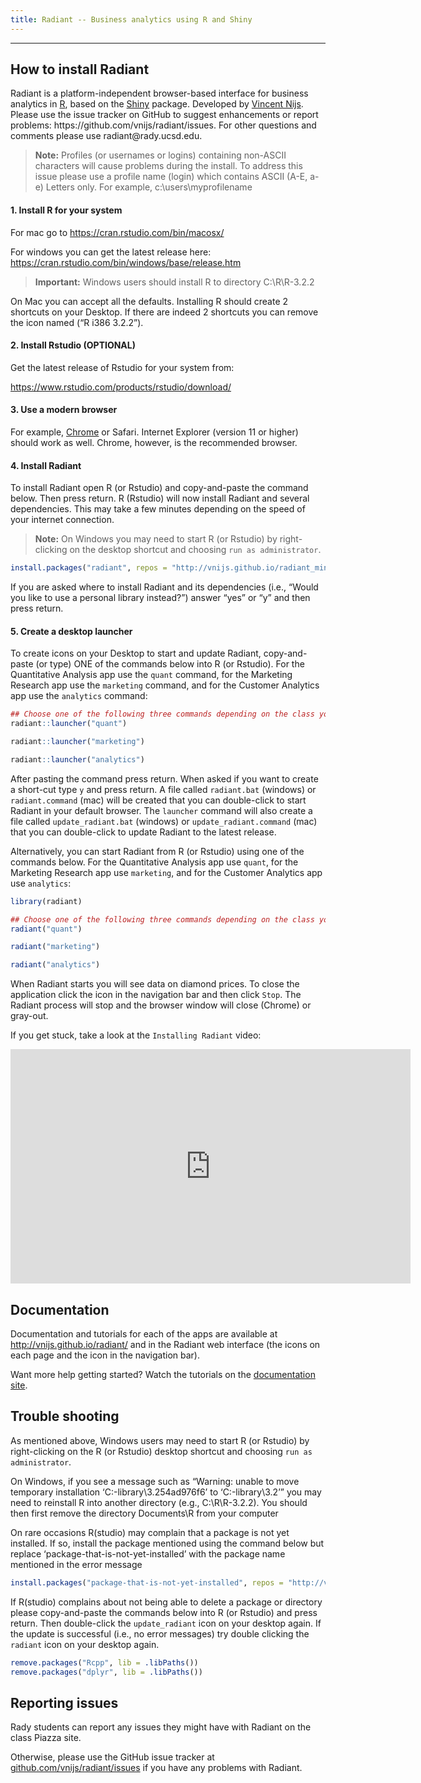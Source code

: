```yaml
---
title: Radiant -- Business analytics using R and Shiny
---
```


***

## How to install Radiant

Radiant is a platform-independent browser-based interface for business analytics in [R](http://www.r-project.org/), based on the [Shiny](http://www.rstudio.com/shiny/) package. Developed by <a href="http://rady.ucsd.edu/faculty/directory/nijs/" target="\_blank">Vincent Nijs</a>. Please use the issue tracker on GitHub to suggest enhancements or report problems: https://github.com/vnijs/radiant/issues. For other questions and comments please use radiant@rady.ucsd.edu.

> **Note:** Profiles (or usernames or logins) containing non-ASCII characters will cause problems during the install. To address this issue please use a profile name (login) which contains ASCII (A-E, a-e) Letters only. For example, c:\\users\\myprofilename

#### 1. Install R for your system

For mac go to <a href="https://cran.rstudio.com/bin/macosx/" target="_blank">https://cran.rstudio.com/bin/macosx/</a>

For windows you can get the latest release here: <a href="https://cran.rstudio.com/bin/windows/base/release.htm" target="_blank">https://cran.rstudio.com/bin/windows/base/release.htm</a>

> **Important:** Windows users should install R to directory C:\\R\\R-3.2.2

On Mac you can accept all the defaults. Installing R should create 2 shortcuts on your Desktop. If there are indeed 2 shortcuts you can remove the icon named ("R i386 3.2.2").

#### 2. Install Rstudio (OPTIONAL)

Get the latest release of Rstudio for your system from:

<a href="https://www.rstudio.com/products/rstudio/download/" target="_blank">https://www.rstudio.com/products/rstudio/download/</a>

#### 3. Use a modern browser

For example, [Chrome](https://www.google.com/intl/en/chrome/browser/desktop/) or Safari. Internet Explorer (version 11 or higher) should work as well. Chrome, however, is the recommended browser.

#### 4. Install Radiant

To install Radiant open R (or Rstudio) and copy-and-paste the command below. Then press return. R (Rstudio) will now install Radiant and several dependencies. This may take a few minutes depending on the speed of your internet connection.

> **Note:** On Windows you may need to start R (or Rstudio) by right-clicking on the desktop shortcut and choosing `run as administrator`.

```r
install.packages("radiant", repos = "http://vnijs.github.io/radiant_miniCRAN/", type = "binary")
```

If you are asked where to install Radiant and its dependencies (i.e., "Would you like to use a personal library instead?") answer "yes" or "y" and then press return.

#### 5. Create a desktop launcher

To create icons on your Desktop to start and update Radiant, copy-and-paste (or type) ONE of the commands below into R (or Rstudio). For the Quantitative Analysis app use the `quant` command, for the Marketing Research app use the `marketing` command, and for the Customer Analytics app use the `analytics` command:

```r
## Choose one of the following three commands depending on the class you are in
radiant::launcher("quant")

radiant::launcher("marketing")

radiant::launcher("analytics")
```

After pasting the command press return. When asked if you want to create a short-cut type `y` and press return. A file called `radiant.bat` (windows) or `radiant.command` (mac) will be created that you can double-click to start Radiant in your default browser. The `launcher` command will also create a file called `update_radiant.bat` (windows) or `update_radiant.command` (mac) that you can double-click to update Radiant to the latest release.

Alternatively, you can start Radiant from R (or Rstudio) using one of the commands below. For the Quantitative Analysis app use `quant`, for the Marketing Research app use `marketing`, and for the Customer Analytics app use `analytics`:

```r
library(radiant)

## Choose one of the following three commands depending on the class you are in
radiant("quant")

radiant("marketing")

radiant("analytics")
```

When Radiant starts you will see data on diamond prices. To close the application click the <i title='Power off' class='fa fa-power-off'></i> icon in the navigation bar and then click `Stop`. The Radiant process will stop and the browser window will close (Chrome) or gray-out.

If you get stuck, take a look at the `Installing Radiant` video:

<iframe width="640" height="375" src="https://www.youtube.com/embed/NEPSFiHH_dw" frameborder="0" allowfullscreen></iframe>

## Documentation

Documentation and tutorials for each of the apps are available at <http://vnijs.github.io/radiant/> and in the Radiant web interface (the <i title='Help' class='fa fa-edit'></i> icons on each page and the <i title='Help' class='fa fa-question-circle'></i> icon in the navigation bar).

Want more help getting started? Watch the tutorials on the [documentation site](http://vnijs.github.io/radiant/tutorials.html).

## Trouble shooting

As mentioned above, Windows users may need to start R (or Rstudio) by right-clicking on the R (or Rstudio) desktop shortcut and choosing `run as administrator`.

On Windows, if you see a message such as "Warning: unable to move temporary installation 'C:\Users\yourname\Documents\R\win-library\3.2\file54ad976f6\shinyAce' to 'C:\Users\yourname\Documents\R\win-library\3.2\shinyAce'"
you may need to reinstall R into another directory (e.g., C:\\R\\R-3.2.2). You should then first remove the directory Documents\\R from your computer

On rare occasions R(studio) may complain that a package is not yet installed. If so, install the package mentioned using the command below but replace 'package-that-is-not-yet-installed' with the package name mentioned in the error message

```r
install.packages("package-that-is-not-yet-installed", repos = "http://vnijs.github.io/radiant_miniCRAN/")
```

If R(studio) complains about not being able to delete a package or directory please copy-and-paste the commands below into R (or Rstudio) and press return. Then double-click the `update_radiant` icon on your desktop again. If the update is successful (i.e., no error messages) try double clicking the `radiant` icon on your desktop again.

```r
remove.packages("Rcpp", lib = .libPaths())
remove.packages("dplyr", lib = .libPaths())
```

## Reporting issues

Rady students can report any issues they might have with Radiant on the class Piazza site.

Otherwise, please use the GitHub issue tracker at <a href="https://github.com/vnijs/radiant/issues" target="_blank">github.com/vnijs/radiant/issues</a> if you have any problems with Radiant.

